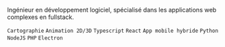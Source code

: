 Ingénieur en développement logiciel, spécialisé dans les applications web complexes en fullstack.

`Cartographie` `Animation 2D/3D` `Typescript` `React` `App mobile hybride` `Python` `NodeJS` `PHP` `Electron`
